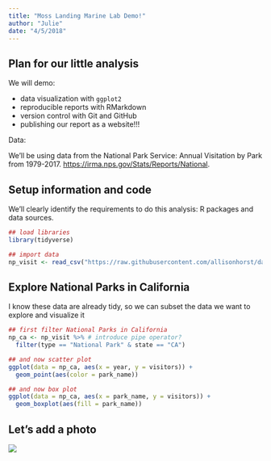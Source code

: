 ```yaml
---
title: "Moss Landing Marine Lab Demo!"
author: "Julie"
date: "4/5/2018"
---
```


## Plan for our little analysis

We will demo: 

- data visualization with `ggplot2`
- reproducible reports with RMarkdown
- version control with Git and GitHub
- publishing our report as a website!!!

Data:

We'll be using data from the National Park Service: Annual Visitation by Park from 1979-2017. <https://irma.nps.gov/Stats/Reports/National>.


## Setup information and code

We'll clearly identify the requirements to do this analysis: R packages and data sources.

```r
## load libraries
library(tidyverse)

## import data
np_visit <- read_csv("https://raw.githubusercontent.com/allisonhorst/data-vis/master/np_visit.csv")
```

## Explore National Parks in California

I know these data are already tidy, so we can subset the data we want to explore and visualize it

```r
## first filter National Parks in California
np_ca <- np_visit %>% # introduce pipe operator?
  filter(type == "National Park" & state == "CA")

## and now scatter plot
ggplot(data = np_ca, aes(x = year, y = visitors)) + 
  geom_point(aes(color = park_name))

## and now box plot
ggplot(data = np_ca, aes(x = park_name, y = visitors)) +
  geom_boxplot(aes(fill = park_name))
```

## Let's add a photo

![](Yosemite.jpg)

